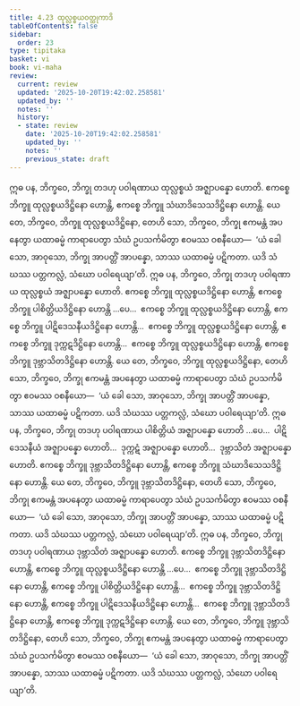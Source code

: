 ```yaml
---
title: 4.23 ထုလ္လစ္စယဝတ္ထုကာဒိ
tableOfContents: false
sidebar:
  order: 23
type: tipitaka
basket: vi
book: vi-maha
review:
  current: review
  updated: '2025-10-20T19:42:02.258581'
  updated_by: ''
  notes: ''
  history:
  - state: review
    date: '2025-10-20T19:42:02.258581'
    updated_by: ''
    notes: ''
    previous_state: draft
---
```



<DynamicBreadcrumb />


<ReviewStatus review={frontmatter.review} showDetails={true} />

<HypothesisAnnotation frontmatter={frontmatter} />

<Division number="238" book="vi-maha" e="ch" v="3" p="257">

<Paragraph number="1098" book="vi-maha">
ဣဓ ပန, ဘိက္ခဝေ, ဘိက္ခု တဒဟု ပဝါရဏာယ ထုလ္လစ္စယံ အဇ္ဈာပန္နော ဟောတိ. ဧကစ္စေ ဘိက္ခူ ထုလ္လစ္စယဒိဋ္ဌိနော ဟောန္တိ, ဧကစ္စေ ဘိက္ခူ သံဃာဒိသေသဒိဋ္ဌိနော ဟောန္တိ. ယေ တေ, ဘိက္ခဝေ, ဘိက္ခူ ထုလ္လစ္စယဒိဋ္ဌိနော, တေဟိ သော, ဘိက္ခဝေ, ဘိက္ခု ဧကမန္တံ အပနေတွာ ယထာဓမ္မံ ကာရာပေတွာ သံဃံ ဥပသင်္ကမိတွာ ဧဝမဿ ဝစနီယော—  ‘ယံ ခေါ သော, အာဝုသော, ဘိက္ခု အာပတ္တိံ အာပန္နော, သာဿ ယထာဓမ္မံ ပဋိကတာ. ယဒိ သံဃဿ ပတ္တကလ္လံ, သံဃော ပဝါရေယျာ’တိ.
</Paragraph>

<Paragraph number="1099" book="vi-maha">
ဣဓ ပန, ဘိက္ခဝေ, ဘိက္ခု တဒဟု ပဝါရဏာယ ထုလ္လစ္စယံ အဇ္ဈာပန္နော ဟောတိ. ဧကစ္စေ ဘိက္ခူ ထုလ္လစ္စယဒိဋ္ဌိနော ဟောန္တိ, ဧကစ္စေ ဘိက္ခူ ပါစိတ္တိယဒိဋ္ဌိနော ဟောန္တိ …ပေ…  ဧကစ္စေ ဘိက္ခူ ထုလ္လစ္စယဒိဋ္ဌိနော ဟောန္တိ, ဧကစ္စေ ဘိက္ခူ ပါဋိဒေသနီယဒိဋ္ဌိနော ဟောန္တိ…  ဧကစ္စေ ဘိက္ခူ ထုလ္လစ္စယဒိဋ္ဌိနော ဟောန္တိ, ဧကစ္စေ ဘိက္ခူ ဒုက္ကဋဒိဋ္ဌိနော ဟောန္တိ…  ဧကစ္စေ ဘိက္ခူ ထုလ္လစ္စယဒိဋ္ဌိနော ဟောန္တိ, ဧကစ္စေ ဘိက္ခူ ဒုဗ္ဘာသိတဒိဋ္ဌိနော ဟောန္တိ. ယေ တေ, ဘိက္ခဝေ, ဘိက္ခူ ထုလ္လစ္စယဒိဋ္ဌိနော, တေဟိ သော, ဘိက္ခဝေ, ဘိက္ခု ဧကမန္တံ အပနေတွာ ယထာဓမ္မံ ကာရာပေတွာ သံဃံ ဥပသင်္ကမိတွာ ဧဝမဿ ဝစနီယော—  ‘ယံ ခေါ သော, အာဝုသော, ဘိက္ခု အာပတ္တိံ အာပန္နော, သာဿ ယထာဓမ္မံ ပဋိကတာ. ယဒိ သံဃဿ ပတ္တကလ္လံ, သံဃော ပဝါရေယျာ’တိ.
</Paragraph>

<Paragraph number="1100" book="vi-maha">
ဣဓ ပန, ဘိက္ခဝေ, ဘိက္ခု တဒဟု ပဝါရဏာယ ပါစိတ္တိယံ အဇ္ဈာပန္နော ဟောတိ …ပေ…  ပါဋိဒေသနီယံ အဇ္ဈာပန္နော ဟောတိ…  ဒုက္ကဋံ အဇ္ဈာပန္နော ဟောတိ…  ဒုဗ္ဘာသိတံ အဇ္ဈာပန္နော ဟောတိ. ဧကစ္စေ ဘိက္ခူ ဒုဗ္ဘာသိတဒိဋ္ဌိနော ဟောန္တိ, ဧကစ္စေ ဘိက္ခူ သံဃာဒိသေသဒိဋ္ဌိနော ဟောန္တိ. ယေ တေ, ဘိက္ခဝေ, ဘိက္ခူ ဒုဗ္ဘာသိတဒိဋ္ဌိနော, တေဟိ သော, ဘိက္ခဝေ, ဘိက္ခု ဧကမန္တံ အပနေတွာ ယထာဓမ္မံ ကာရာပေတွာ သံဃံ ဥပသင်္ကမိတွာ ဧဝမဿ ဝစနီယော—  ‘ယံ ခေါ သော, အာဝုသော, ဘိက္ခု အာပတ္တိံ အာပန္နော, သာဿ ယထာဓမ္မံ ပဋိကတာ. ယဒိ သံဃဿ ပတ္တကလ္လံ, သံဃော ပဝါရေယျာ’တိ.
</Paragraph>

<Paragraph number="1101" book="vi-maha">
ဣဓ ပန, ဘိက္ခဝေ, ဘိက္ခု တဒဟု ပဝါရဏာယ ဒုဗ္ဘာသိတံ အဇ္ဈာပန္နော ဟောတိ. ဧကစ္စေ ဘိက္ခူ ဒုဗ္ဘာသိတဒိဋ္ဌိနော ဟောန္တိ, ဧကစ္စေ ဘိက္ခူ ထုလ္လစ္စယဒိဋ္ဌိနော ဟောန္တိ …ပေ…  ဧကစ္စေ ဘိက္ခူ ဒုဗ္ဘာသိတဒိဋ္ဌိနော ဟောန္တိ, ဧကစ္စေ ဘိက္ခူ ပါစိတ္တိယဒိဋ္ဌိနော ဟောန္တိ…  ဧကစ္စေ ဘိက္ခူ ဒုဗ္ဘာသိတဒိဋ္ဌိနော ဟောန္တိ, ဧကစ္စေ ဘိက္ခူ ပါဋိဒေသနီယဒိဋ္ဌိနော ဟောန္တိ…  ဧကစ္စေ ဘိက္ခူ ဒုဗ္ဘာသိတဒိဋ္ဌိနော ဟောန္တိ, ဧကစ္စေ ဘိက္ခူ ဒုက္ကဋဒိဋ္ဌိနော ဟောန္တိ. ယေ တေ, ဘိက္ခဝေ, ဘိက္ခူ ဒုဗ္ဘာသိတဒိဋ္ဌိနော, တေဟိ သော, ဘိက္ခဝေ, ဘိက္ခု ဧကမန္တံ အပနေတွာ ယထာဓမ္မံ ကာရာပေတွာ သံဃံ ဥပသင်္ကမိတွာ ဧဝမဿ ဝစနီယော—  ‘ယံ ခေါ သော, အာဝုသော, ဘိက္ခု အာပတ္တိံ အာပန္နော, သာဿ ယထာဓမ္မံ ပဋိကတာ. ယဒိ သံဃဿ ပတ္တကလ္လံ, သံဃော ပဝါရေယျာ’တိ.
</Paragraph>
</Division>